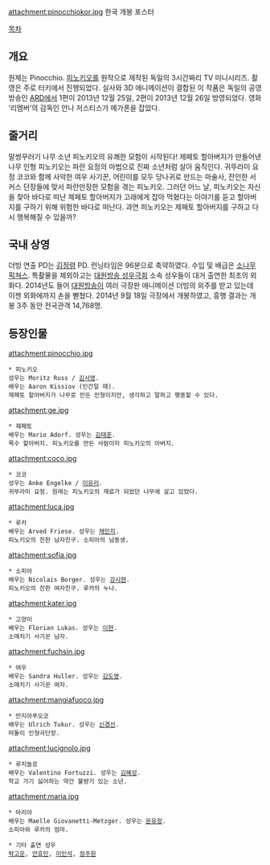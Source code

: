 attachment:pinocchiokor.jpg
한국 개봉 포스터


[[목차]]
== 개요 ==
원제는 Pinocchio. [[피노키오]]를 원작으로 제작된 독일의 3시간짜리 TV 미니시리즈. 촬영은 주로 터키에서 진행되었다. 실사와 3D 애니메이션이 결합된 이 작품은 독일의 공영방송인 [[ARD]]에서 1편이 2013년 12월 25일, 2편이 2013년 12월 26일 방영되었다. 영화 ‘리멤버’의 감독인 안나 저스티스가 메가폰을 잡았다.


== 줄거리 ==
말썽꾸러기 나무 소년 피노키오의 유쾌한 모험이 시작된다! 제페토 할아버지가 만들어낸 나무 인형 피노키오는 파란 요정의 마법으로 진짜 소년처럼 살아 움직인다. 귀뚜라미 요정 코코와 함께 사악한 여우 사기꾼, 어린이를 모두 당나귀로 만드는 마술사, 잔인한 서커스 단장들에 맞서 파란만장한 모험을 겪는 피노키오. 그러던 어느 날, 피노키오는 자신을 찾아 바다로 떠난 제페토 할아버지가 고래에게 잡아 먹혔다는 이야기를 듣고 할아버지를 구하기 위해 위험한 바다로 떠난다. 과연 피노키오는 제페토 할아버지를 구하고 다시 행복해질 수 있을까?

== 국내 상영 ==
더빙 연출 PD는 [[김정령]] PD. 런닝타임은 96분으로 축약하였다. 수입 및 배급은 [[소나무 픽쳐스]]. 특촬물을 제외하고는 [[대원방송 성우극회]] 소속 성우들이 대거 출연한 최초의 외화다. 2014년도 들어 [[대원방송]]이 여러 극장판 애니메이션 더빙의 외주를 받고 있는데 이젠 외화에까지 손을 뻗쳤다. 2014년 9월 18일 극장에서 개봉하였고, 흥행 결과는 개봉 3주 동안 전국관객 14,768명.
== 등장인물 ==
attachment:pinocchio.jpg
 * 피노키오
 성우는 Moritz Russ / [[김서영]].
 배우는 Aaron Kissiov (인간일 때).
 제페토 할아버지가 나무로 만든 인형이지만, 생각하고 말하고 행동할 수 있다.

attachment:ge.jpg
 * 제페토
 배우는 Mario Adorf. 성우는 [[김태훈(성우)|김태훈]].
 목수 할아버지. 피노키오를 만든 사람이자 피노키오의 아버지.

attachment:coco.jpg
 * 코코
 성우는 Anke Engelke / [[이유리(성우)|이유리]].
 귀뚜라미 요정. 원래는 피노키오의 재료가 되었던 나무에 살고 있었다.

attachment:luca.jpg
 * 루카
 배우는 Arved Friese. 성우는 [[채민지]].
 피노키오의 친한 남자친구. 소피아의 남동생.

attachment:sofia.jpg
 * 소피아
 배우는 Nicolais Borger. 성우는 [[강시현]].
 피노키오의 친한 여자친구. 루카의 누나.

attachment:kater.jpg
 * 고양이
 배우는 Florian Lukas. 성우는 [[이현(성우)|이현]].
 소매치기 사기꾼 남자.

attachment:fuchsin.jpg
 * 여우
 배우는 Sandra Huller. 성우는 [[김도영]].
 소매치기 사기꾼 여자.

attachment:mangiafuoco.jpg
 * 만지아푸오코
 배우는 Ulrich Tukur. 성우는 [[신경선]].
 떠돌이 인형극단장.

attachment:lucignolo.jpg
 * 루치놀로
 배우는 Valentino Fortuzzi. 성우는 [[김혜성]].
 학교 가기 싫어하는 약간 불량기 있는 소년.

attachment:maria.jpg
 * 마리아
 배우는 Maelle Giovanetti-Metzger. 성우는 [[문유정]].
 소피아와 루카의 엄마.

 * 기타 출연 성우
 [[박고운]], [[안효민]], [[이인석]], [[정주원]]
